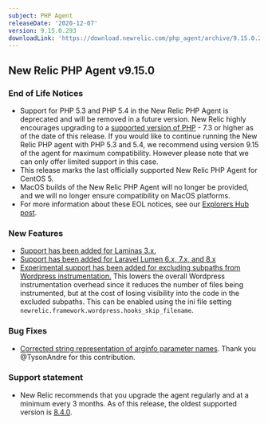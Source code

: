 ```yaml
---
subject: PHP Agent
releaseDate: '2020-12-07'
version: 9.15.0.293
downloadLink: 'https://download.newrelic.com/php_agent/archive/9.15.0.293'
---
```


## New Relic PHP Agent v9.15.0

### End of Life Notices

* Support for PHP 5.3 and PHP 5.4 in the New Relic PHP Agent is deprecated and will be removed in a future version. New Relic highly encourages upgrading to a [supported version of PHP](https://www.php.net/supported-versions.php) - 7.3 or higher as of the date of this release. If you would like to continue running the New Relic PHP agent with PHP 5.3 and 5.4, we recommend using version 9.15 of the agent for maximum compatibility. However please note that we can only offer limited support in this case.
* This release marks the last officially supported New Relic PHP Agent for CentOS 5.
* MacOS builds of the New Relic PHP Agent will no longer be provided, and we will no longer ensure compatibility on MacOS platforms.
* For more information about these EOL notices, see our [Explorers Hub post](https://discuss.newrelic.com/t/important-upcoming-changes-to-capabilities-across-browser-php-python-mobile-and-android-agents/123951).

### New Features

* [Support has been added for Laminas 3.x.](https://github.com/newrelic/newrelic-php-agent/pull/36)
* [Support has been added for Laravel Lumen 6.x, 7.x, and 8.x](https://github.com/newrelic/newrelic-php-agent/pull/38)
* [Experimental support has been added for excluding subpaths from Wordpress instrumentation.](https://github.com/newrelic/newrelic-php-agent/pull/37) This lowers the overall Wordpress instrumentation overhead since it reduces the number of files being instrumented, but at the cost of losing visibility into the code in the excluded subpaths. This can be enabled using the ini file setting `newrelic.framework.wordpress.hooks_skip_filename`.

### Bug Fixes

* [Corrected string representation of arginfo parameter names](https://github.com/newrelic/newrelic-php-agent/pull/23). Thank you @TysonAndre for this contribution.

### Support statement

* New Relic recommends that you upgrade the agent regularly and at a minimum every 3 months. As of this release, the oldest supported version is [8.4.0](https://docs.newrelic.com/docs/release-notes/agent-release-notes/php-release-notes/php-agent-840231).
